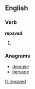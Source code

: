==English==

===Verb===
'''repaved'''

# {{en-past of|repave}}

===Anagrams===
* [[deprave#English|deprave]]
* [[pervade#English|pervade]]

[[fr:repaved]]